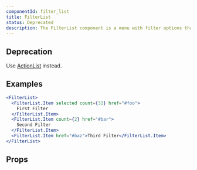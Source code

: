 ```yaml
---
componentId: filter_list
title: FilterList
status: Deprecated
description: The FilterList component is a menu with filter options that filter the main content of the page.
---
```



## Deprecation

Use [ActionList](/ActionList) instead.

## Examples

```jsx live
<FilterList>
  <FilterList.Item selected count={32} href="#foo">
    First Filter
  </FilterList.Item>
  <FilterList.Item count={2} href="#bar">
    Second Filter
  </FilterList.Item>
  <FilterList.Item href="#baz">Third Filter</FilterList.Item>
</FilterList>
```

## Props

<ComponentProps data={data} />
